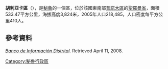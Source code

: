 '''胡利亞卡區'''（{{lang-es|Distrito de Juliaca}}），是[[秘魯|秘魯]]的一個區，位於該國東南部[[普諾大區|普諾大區]]的[[聖羅曼省|聖羅曼省]]，面積533.47平方公里，海拔高度3,824米，2005年人口218,485，人口密度每平方公里410人。

==參考資料==
''[https://web.archive.org/web/20080423164200/http://desa.inei.gob.pe/mapas/bid/ Banco de Información Distrital]''. Retrieved April 11, 2008.

{{Peru-geo-stub}}
[[Category:秘魯行政區|Category:秘魯行政區]]